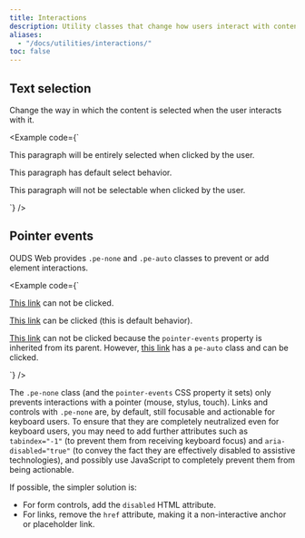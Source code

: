 ```yaml
---
title: Interactions
description: Utility classes that change how users interact with contents of a website.
aliases:
  - "/docs/utilities/interactions/"
toc: false
---
```


## Text selection

Change the way in which the content is selected when the user interacts with it.

<Example code={`<p class="user-select-all">This paragraph will be entirely selected when clicked by the user.</p>
  <p class="user-select-auto">This paragraph has default select behavior.</p>
  <p class="user-select-none">This paragraph will not be selectable when clicked by the user.</p>`} />

## Pointer events

OUDS Web provides `.pe-none` and `.pe-auto` classes to prevent or add element interactions.

<Example code={`<p><a href="#" class="pe-none" tabindex="-1" aria-disabled="true">This link</a> can not be clicked.</p>
  <p><a href="#" class="pe-auto">This link</a> can be clicked (this is default behavior).</p>
  <p class="pe-none"><a href="#" tabindex="-1" aria-disabled="true">This link</a> can not be clicked because the <code>pointer-events</code> property is inherited from its parent. However, <a href="#" class="pe-auto">this link</a> has a <code>pe-auto</code> class and can be clicked.</p>`} />

The `.pe-none` class (and the `pointer-events` CSS property it sets) only prevents interactions with a pointer (mouse, stylus, touch). Links and controls with `.pe-none` are, by default, still focusable and actionable for keyboard users. To ensure that they are completely neutralized even for keyboard users, you may need to add further attributes such as `tabindex="-1"` (to prevent them from receiving keyboard focus) and `aria-disabled="true"` (to convey the fact they are effectively disabled to assistive technologies), and possibly use JavaScript to completely prevent them from being actionable.

If possible, the simpler solution is:

- For form controls, add the `disabled` HTML attribute.
- For links, remove the `href` attribute, making it a non-interactive anchor or placeholder link.
